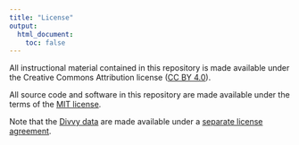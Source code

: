```yaml
---
title: "License"
output:
  html_document:
    toc: false
---
```


All instructional material contained in
this repository is made available under the Creative Commons
Attribution license
([CC BY 4.0](https://creativecommons.org/licenses/by/4.0)).

All source code and software in this repository are made available
under the terms of the
[MIT license](https://opensource.org/licenses/mit-license.html).

Note that the [Divvy data](https://www.divvybikes.com/system-data) are
made available under a [separate license
agreement](https://www.divvybikes.com/data-license-agreement).
